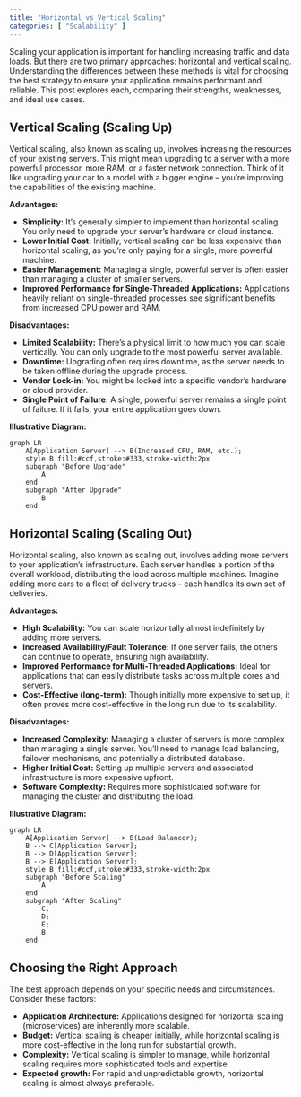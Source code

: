 ```yaml
---
title: "Horizontal vs Vertical Scaling"
categories: [ "Scalability" ]
---
```


Scaling your application is important for handling increasing traffic and data loads. But there are two primary approaches: horizontal and vertical scaling. Understanding the differences between these methods is vital for choosing the best strategy to ensure your application remains performant and reliable. This post explores each, comparing their strengths, weaknesses, and ideal use cases.

## Vertical Scaling (Scaling Up)

Vertical scaling, also known as scaling up, involves increasing the resources of your existing servers. This might mean upgrading to a server with a more powerful processor, more RAM, or a faster network connection. Think of it like upgrading your car to a model with a bigger engine – you're improving the capabilities of the existing machine.

**Advantages:**

-   **Simplicity:** It's generally simpler to implement than horizontal scaling. You only need to upgrade your server's hardware or cloud instance.
-   **Lower Initial Cost:** Initially, vertical scaling can be less expensive than horizontal scaling, as you're only paying for a single, more powerful machine.
-   **Easier Management:** Managing a single, powerful server is often easier than managing a cluster of smaller servers.
-   **Improved Performance for Single-Threaded Applications:** Applications heavily reliant on single-threaded processes see significant benefits from increased CPU power and RAM.

**Disadvantages:**

-   **Limited Scalability:** There's a physical limit to how much you can scale vertically. You can only upgrade to the most powerful server available.
-   **Downtime:** Upgrading often requires downtime, as the server needs to be taken offline during the upgrade process.
-   **Vendor Lock-in:** You might be locked into a specific vendor's hardware or cloud provider.
-   **Single Point of Failure:** A single, powerful server remains a single point of failure. If it fails, your entire application goes down.

**Illustrative Diagram:**

```mermaid
graph LR
    A[Application Server] --> B(Increased CPU, RAM, etc.);
    style B fill:#ccf,stroke:#333,stroke-width:2px
    subgraph "Before Upgrade"
        A
    end
    subgraph "After Upgrade"
        B
    end
```

## Horizontal Scaling (Scaling Out)

Horizontal scaling, also known as scaling out, involves adding more servers to your application's infrastructure. Each server handles a portion of the overall workload, distributing the load across multiple machines. Imagine adding more cars to a fleet of delivery trucks – each handles its own set of deliveries.

**Advantages:**

-   **High Scalability:** You can scale horizontally almost indefinitely by adding more servers.
-   **Increased Availability/Fault Tolerance:** If one server fails, the others can continue to operate, ensuring high availability.
-   **Improved Performance for Multi-Threaded Applications:** Ideal for applications that can easily distribute tasks across multiple cores and servers.
-   **Cost-Effective (long-term):** Though initially more expensive to set up, it often proves more cost-effective in the long run due to its scalability.

**Disadvantages:**

-   **Increased Complexity:** Managing a cluster of servers is more complex than managing a single server. You'll need to manage load balancing, failover mechanisms, and potentially a distributed database.
-   **Higher Initial Cost:** Setting up multiple servers and associated infrastructure is more expensive upfront.
-   **Software Complexity:** Requires more sophisticated software for managing the cluster and distributing the load.

**Illustrative Diagram:**

```mermaid
graph LR
    A[Application Server] --> B(Load Balancer);
    B --> C[Application Server];
    B --> D[Application Server];
    B --> E[Application Server];
    style B fill:#ccf,stroke:#333,stroke-width:2px
    subgraph "Before Scaling"
        A
    end
    subgraph "After Scaling"
        C;
        D;
        E;
        B
    end
```

## Choosing the Right Approach

The best approach depends on your specific needs and circumstances. Consider these factors:

-   **Application Architecture:** Applications designed for horizontal scaling (microservices) are inherently more scalable.
-   **Budget:** Vertical scaling is cheaper initially, while horizontal scaling is more cost-effective in the long run for substantial growth.
-   **Complexity:** Vertical scaling is simpler to manage, while horizontal scaling requires more sophisticated tools and expertise.
-   **Expected growth:** For rapid and unpredictable growth, horizontal scaling is almost always preferable.